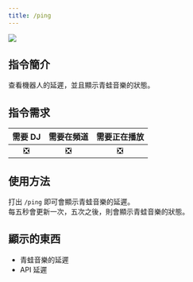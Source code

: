 ```yaml
---
title: /ping
---
```

![](/docs/frogmusic/cmd/info/ping.png)

## 指令簡介
<Info>
查看機器人的延遲，並且顯示青蛙音樂的狀態。
</Info>

## 指令需求
| 需要 DJ |	需要在頻道 | 需要正在播放 |
| :-----: | :-------: | :---------: |
|   ❎   |    ❎     |     ❎      |

## 使用方法
打出 `/ping` 即可會顯示青蛙音樂的延遲。  
每五秒會更新一次，五次之後，則會顯示青蛙音樂的狀態。

## 顯示的東西
- 青蛙音樂的延遲
- API 延遲
